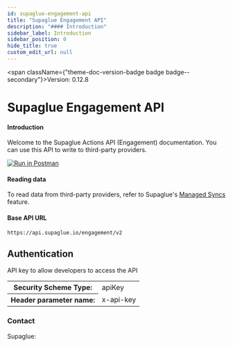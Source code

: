 ```yaml
---
id: supaglue-engagement-api
title: "Supaglue Engagement API"
description: "#### Introduction"
sidebar_label: Introduction
sidebar_position: 0
hide_title: true
custom_edit_url: null
---
```



<span className={"theme-doc-version-badge badge badge--secondary"}>Version: 0.12.8</span>

<h1 className={"openapi__heading"}>Supaglue Engagement API</h1>



#### Introduction
Welcome to the Supaglue Actions API (Engagement) documentation. You can use this API to write to third-party providers.

[![Run in Postman](https://run.pstmn.io/button.svg)](https://god.gw.postman.com/run-collection/18172762-a211ef0f-e2e3-4ac0-b833-97125995c6f7?action=collection%2Ffork&source=rip_markdown&collection-url=entityId%3D18172762-a211ef0f-e2e3-4ac0-b833-97125995c6f7%26entityType%3Dcollection%26workspaceId%3D4d2a33f3-a9f9-41f4-ac2e-5ad4db4a5edb)

#### Reading data
To read data from third-party providers, refer to Supaglue's [Managed Syncs](https://docs.supaglue.com/integration-patterns/managed-syncs) feature.

#### Base API URL

```
https://api.supaglue.io/engagement/v2
```


<div style={{"marginBottom":"2rem"}}><h2 id={"authentication"} style={{"marginBottom":"1rem"}}>Authentication</h2><SchemaTabs className={"openapi-tabs__security-schemes"}><TabItem label={"API Key: x-api-key"} value={"x-api-key"}>

API key to allow developers to access the API

<div><table><tbody><tr><th>Security Scheme Type:</th><td>apiKey</td></tr><tr><th>Header parameter name:</th><td>x-api-key</td></tr></tbody></table></div></TabItem></SchemaTabs></div><div style={{"display":"flex","flexDirection":"column","marginBottom":"var(--ifm-paragraph-margin-bottom)"}}><h3 style={{"marginBottom":"0.25rem"}}>Contact</h3><span>Supaglue: </span></div>
      